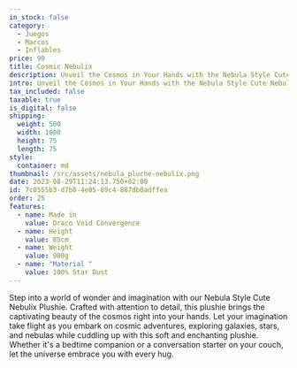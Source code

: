 ```yaml
---
in_stock: false
category:
  - Juegos
  - Marcos
  - Inflables
price: 99
title: Cosmic Nebulix
description: Unveil the Cosmos in Your Hands with the Nebula Style Cute Nebulix Plushie!
intro: Unveil the Cosmos in Your Hands with the Nebula Style Cute Nebulix Plushie!
tax_included: false
taxable: true
is_digital: false
shipping:
  weight: 500
  width: 1000
  height: 75
  length: 75
style:
  container: md
thumbnail: /src/assets/nebula_pluche-nebulix.png
date: 2023-08-29T11:24:13.756+02:00
id: 7c0555b3-d7b8-4e05-89c4-887db0adffea
order: 25
features:
  - name: Made in
    value: Draco Void Convergence
  - name: Height
    value: 85cm
  - name: Weight
    value: 900g
  - name: "Material "
    value: 100% Star Dust
---
```

Step into a world of wonder and imagination with our Nebula Style Cute Nebulix Plushie. Crafted with attention to detail, this plushie brings the captivating beauty of the cosmos right into your hands. Let your imagination take flight as you embark on cosmic adventures, exploring galaxies, stars, and nebulas while cuddling up with this soft and enchanting plushie. Whether it's a bedtime companion or a conversation starter on your couch, let the universe embrace you with every hug.
